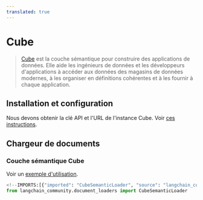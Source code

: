 ```yaml
---
translated: true
---
```


# Cube

>[Cube](https://cube.dev/) est la couche sémantique pour construire des applications de données. Elle aide les ingénieurs de données et les développeurs d'applications à accéder aux données des magasins de données modernes, à les organiser en définitions cohérentes et à les fournir à chaque application.

## Installation et configuration

Nous devons obtenir la clé API et l'URL de l'instance Cube. Voir
[ces instructions](https://cube.dev/docs/product/apis-integrations/rest-api#configuration-base-path).

## Chargeur de documents

### Couche sémantique Cube

Voir un [exemple d'utilisation](/docs/integrations/document_loaders/cube_semantic).

```python
<!--IMPORTS:[{"imported": "CubeSemanticLoader", "source": "langchain_community.document_loaders", "docs": "https://api.python.langchain.com/en/latest/document_loaders/langchain_community.document_loaders.cube_semantic.CubeSemanticLoader.html", "title": "Cube"}]-->
from langchain_community.document_loaders import CubeSemanticLoader
```
